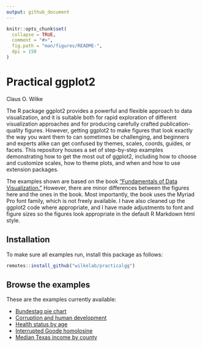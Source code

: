 ```yaml
---
output: github_document
---
```


<!-- README.md is generated from README.Rmd. Please edit that file -->

```r
knitr::opts_chunk$set(
  collapse = TRUE,
  comment = "#>",
  fig.path = "man/figures/README-",
  dpi = 150
)
```

# Practical ggplot2

Claus O. Wilke

The R package ggplot2 provides a powerful and flexible approach to data visualization, and it is suitable both for rapid exploration of different visualization approaches and for producing carefully crafted publication-quality figures. However, getting ggplot2 to make figures that look exactly the way you want them to can sometimes be challenging, and beginners and experts alike can get confused by themes, scales, coords, guides, or facets. This repository houses a set of step-by-step examples demonstrating how to get the most out of ggplot2, including how to choose and customize scales, how to theme plots, and when and how to use extension packages.

The examples shown are based on the book ["Fundamentals of Data Visualization."](https://serialmentor.com/dataviz) However, there are minor differences between the figures here and the ones in the book. Most importantly, the book uses the Myriad Pro font family, which is not freely available. I have also cleaned up the ggplot2 code where appropriate, and I have made adjustments to font and figure sizes so the figures look appropriate in the default R Markdown html style.

## Installation

To make sure all examples run, install this package as follows:
```r
remotes::install_github("wilkelab/practicalgg")
```


## Browse the examples

These are the examples currently available:

* [Bundestag pie chart](https://wilkelab.org/practicalgg/articles/bundestag_pie.html)
* [Corruption and human development](https://wilkelab.org/practicalgg/articles/corruption_human_development.html)
* [Health status by age](https://wilkelab.org/practicalgg/articles/health_status.html)
* [Interrupted Goode homolosine](https://wilkelab.org/practicalgg/articles/goode.html)
* [Median Texas income by county](https://wilkelab.org/practicalgg/articles/Texas_income.html)
